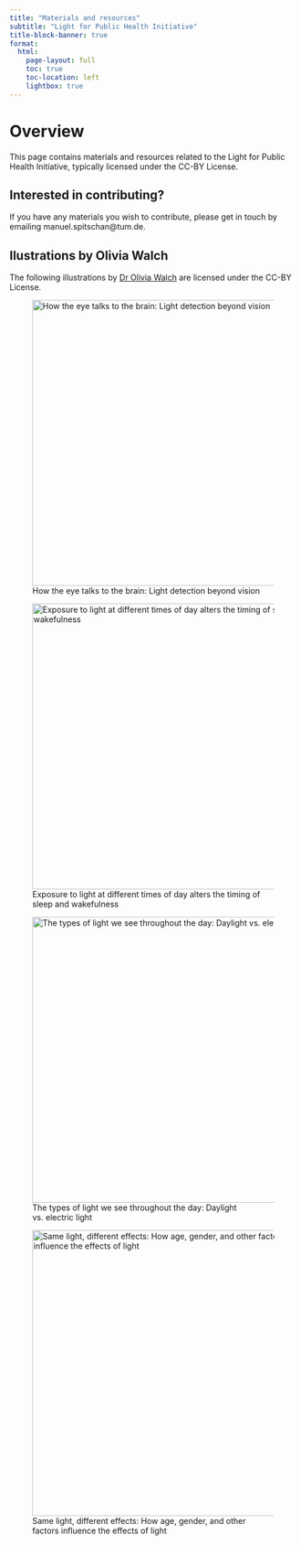 ```yaml
---
title: "Materials and resources"
subtitle: "Light for Public Health Initiative"
title-block-banner: true
format:
  html:
    page-layout: full
    toc: true
    toc-location: left
    lightbox: true
---
```


# Overview

This page contains materials and resources related to the Light for Public Health Initiative, typically licensed under the CC-BY License.

::: {.callout-tip}
## Interested in contributing?

If you have any materials you wish to contribute, please get in touch by emailing manuel.spitschan@tum.de.
:::

## Ilustrations by Olivia Walch

The following illustrations by [Dr Olivia Walch](http://oliviawalch.com/) are licensed under the CC-BY License.

![How the eye talks to the brain: Light detection beyond vision](assets/walch_01_retinal_physiology.png){fig-align="left" width=500}

![Exposure to light at different times of day alters the timing of sleep and wakefulness](assets/walch_02_behavioural_light_effects.png){fig-align="left" width=500}

![The types of light we see throughout the day: Daylight vs. electric light](assets/walch_03_spectral_differences.png){fig-align="left" width=500}

![Same light, different effects: How age, gender, and other factors influence the effects of light](assets/walch_04_interindividual_differences.png){fig-align="left" width=500}
